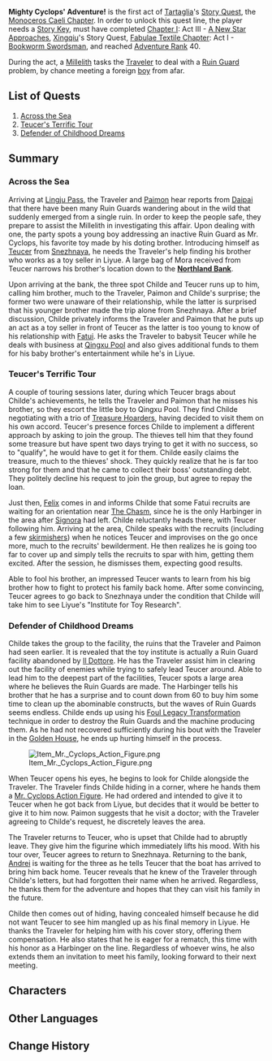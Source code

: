 {{Act Infobox
|image          = Story Card Monoceros Caeli Chapter Act I.png
|type           = Story
|chapter        = Monoceros Caeli Chapter
|act            = I
|character      = Tartaglia
|ARReq          = 40
|keyReq         = 1
|archonQuestReq = [[Chapter I]]: Act III - [[A New Star Approaches]]
|storyQuestReq  = [[Fabulae Textile Chapter]]: Act I - [[Bookworm Swordsman]]
}}
'''Mighty Cyclops' Adventure!''' is the first act of [[Tartaglia]]'s [[Story Quest]], the [[Monoceros Caeli Chapter]]. In order to unlock this quest line, the player needs a [[Story Key]], must have completed [[Chapter I]]: Act III - [[A New Star Approaches]], [[Xingqiu]]'s Story Quest, [[Fabulae Textile Chapter]]: Act I - [[Bookworm Swordsman]], and reached [[Adventure Rank]] 40.

During the act, a [[Millelith]] tasks the [[Traveler]] to deal with a [[Ruin Guard]] problem, by chance meeting a foreign [[Teucer|boy]] from afar.

==List of Quests==
#[[Across the Sea]]
#[[Teucer's Terrific Tour]]
#[[Defender of Childhood Dreams]]

==Summary==
===Across the Sea===
Arriving at [[Lingju Pass]], the Traveler and [[Paimon]] hear reports from [[Daipai]] that there have been many Ruin Guards wandering about in the wild that suddenly emerged from a single ruin. In order to keep the people safe, they prepare to assist the Millelith in investigating this affair. Upon dealing with one, the party spots a young boy addressing an inactive Ruin Guard as Mr. Cyclops, his favorite toy made by his doting brother. Introducing himself as [[Teucer]] from [[Snezhnaya]], he needs the Traveler's help finding his brother who works as a toy seller in Liyue. A large bag of Mora received from Teucer narrows his brother's location down to the '''[[Northland Bank]]'''.

Upon arriving at the bank, the three spot Childe and Teucer runs up to him, calling him brother, much to the Traveler, Paimon and Childe's surprise; the former two were unaware of their relationship, while the latter is surprised that his younger brother made the trip alone from Snezhnaya. After a brief discussion, Childe privately informs the Traveler and Paimon that he puts up an act as a toy seller in front of Teucer as the latter is too young to know of his relationship with [[Fatui]]. He asks the Traveler to babysit Teucer while he deals with business at [[Qingxu Pool]] and also gives additional funds to them for his baby brother's entertainment while he's in Liyue.

===Teucer's Terrific Tour===
A couple of touring sessions later, during which Teucer brags about Childe's achievements, he tells the Traveler and Paimon that he misses his brother, so they escort the little boy to Qingxu Pool. They find Childe negotiating with a trio of [[Treasure Hoarders]], having decided to visit them on his own accord. Teucer's presence forces Childe to implement a different approach by asking to join the group. The thieves tell him that they found some treasure but have spent two days trying to get it with no success, so to "qualify", he would have to get it for them. Childe easily claims the treasure, much to the thieves' shock. They quickly realize that he is far too strong for them and that he came to collect their boss' outstanding debt. They politely decline his request to join the group, but agree to repay the loan.

Just then, [[Felix]] comes in and informs Childe that some Fatui recruits are waiting for an orientation near [[The Chasm]], since he is the only Harbinger in the area after [[Signora]] had left. Childe reluctantly heads there, with Teucer following him. Arriving at the area, Childe speaks with the recruits (including a few [[Fatui Skirmishers|skirmishers]]) when he notices Teucer and improvises on the go once more, much to the recruits' bewilderment. He then realizes he is going too far to cover up and simply tells the recruits to spar with him, getting them excited. After the session, he dismisses them, expecting good results.

Able to fool his brother, an impressed Teucer wants to learn from his big brother how to fight to protect his family back home. After some convincing, Teucer agrees to go back to Snezhnaya under the condition that Childe will take him to see Liyue's "Institute for Toy Research".

===Defender of Childhood Dreams===
Childe takes the group to the facility, the ruins that the Traveler and Paimon had seen earlier. It is revealed that the toy institute is actually a Ruin Guard facility abandoned by [[Il Dottore]]. He has the Traveler assist him in clearing out the facility of enemies while trying to safely lead Teucer around. Able to lead him to the deepest part of the facilities, Teucer spots a large area where he believes the Ruin Guards are made. The Harbinger tells his brother that he has a surprise and to count down from 60 to buy him some time to clean up the abominable constructs, but the waves of Ruin Guards seems endless. Childe ends up using his [[Foul Legacy Transformation]] technique in order to destroy the Ruin Guards and the machine producing them. As he had not recovered sufficiently during his bout with the Traveler in the [[Enter the Golden House|Golden House]], he ends up hurting himself in the process.

[[File:Item Mr. Cyclops Action Figure.png|thumb]]

When Teucer opens his eyes, he begins to look for Childe alongside the Traveler. The Traveler finds Childe hiding in a corner, where he hands them a [[Mr. Cyclops Action Figure]]. He had ordered and intended to give it to Teucer when he got back from Liyue, but decides that it would be better to give it to him now. Paimon suggests that he visit a doctor; with the Traveler agreeing to Childe's request, he discretely leaves the area.

The Traveler returns to Teucer, who is upset that Childe had to abruptly leave. They give him the figurine which immediately lifts his mood. With his tour over, Teucer agrees to return to Snezhnaya. Returning to the bank, [[Andrei]] is waiting for the three as he tells Teucer that the boat has arrived to bring him back home. Teucer reveals that he knew of the Traveler through Childe's letters, but had forgotten their name when he arrived. Regardless, he thanks them for the adventure and hopes that they can visit his family in the future.

Childe then comes out of hiding, having concealed himself because he did not want Teucer to see him mangled up as his final memory in Liyue. He thanks the Traveler for helping him with his cover story, offering them compensation. He also states that he is eager for a rematch, this time with his honor as a Harbinger on the line. Regardless of whoever wins, he also extends them an invitation to meet his family, looking forward to their next meeting.

==Characters==
{{Character Appearances|Mighty Cyclops' Adventure!|type=Story Quest}}

==Other Languages==
{{Other Languages
|en      = Mighty Cyclops' Adventure!
|zhs     = 独眼小宝总动员
|zhs_rm  = Dúyǎn Xiǎobǎo Zǒngdòngyuán
|zht     = 獨眼小寶總動員
|zht_rm  = Dúyǎn Xiǎobǎo Zǒngdòngyuán
|zh_tl   = <!--use {{Lex|Mr. Cyclops|zh}}-->
|ja      = 独眼坊とかくれんぼ
|ja_rm   = Dokuganbou to Kakurenbo
|ja_tl   = {{Lex|Mr. Cyclops|ja}} and Hide-and-Seek
|ko      = 외눈박이 이야기
|ko_rm   = Oenunbagi Iyagi
|ko_tl   = {{Lex|Mr. Cyclops|ko}} Story
|es      = La marcha de los cíclopes
|es_tl   = The March of the Cyclopes
|fr      = Mobilisation
|fr_tl   = Mobilization
|ru      = Приключение могучего Одноглазика!
|ru_tl   = Mighty {{Lex|Mr. Cyclops|ru}}'s Adventure!
|th      = การชุมนุมของเจ้าตาเดียว
|th_rm   = 
|th_tl   = The Gathering of {{Lex|Mr. Cyclops|th}}
|vi      = {{tt|Tổng động viên|總動員}} {{tt|tiểu bảo|小寶}} một mắt
|vi_tl   = <!--use {{Lex|Mr. Cyclops|vi}}-->
|de      = Kloppis Aufbruch
|de_tl   = {{Lex|Mr. Cyclops|de}}'s Departure
|id      = Kisah Harta Karun si Kecil Bermata Satu
|id_tl   = Treasure Tale of {{Lex|Mr. Cyclops|id}}
|pt      = A Marcha do Sr. Ciclope
|pt_tl   = The March of Mr. Cyclops
}}

==Change History==
{{Change History|1.1}}